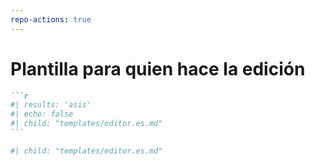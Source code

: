 ```yaml
---
repo-actions: true
---
```


# Plantilla para quien hace la edición {#editortemplate}

::: {.content-hidden when-format="pdf"}
````markdown
```r
#| results: 'asis'
#| echo: false
#| child: "templates/editor.es.md"
```
````
:::

::: {.content-visible when-format="pdf"}
```r
#| child: "templates/editor.es.md"

```
:::
